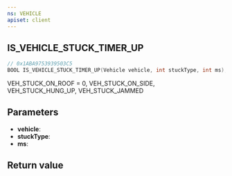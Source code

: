 ```yaml
---
ns: VEHICLE
apiset: client
---
```

## IS_VEHICLE_STUCK_TIMER_UP

```c
// 0x1ABA9753939503C5
BOOL IS_VEHICLE_STUCK_TIMER_UP(Vehicle vehicle, int stuckType, int ms);
```

VEH_STUCK_ON_ROOF = 0,
VEH_STUCK_ON_SIDE,
VEH_STUCK_HUNG_UP,
VEH_STUCK_JAMMED

## Parameters
* **vehicle**:
* **stuckType**:
* **ms**:

## Return value